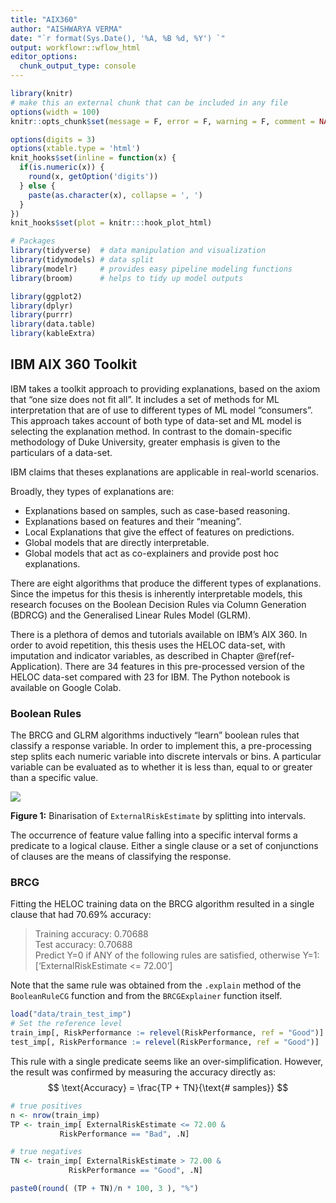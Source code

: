 ```yaml
---
title: "AIX360"
author: "AISHWARYA VERMA"
date: "`r format(Sys.Date(), '%A, %B %d, %Y') `"
output: workflowr::wflow_html
editor_options:
  chunk_output_type: console
---
```


```r
library(knitr)
# make this an external chunk that can be included in any file
options(width = 100)
knitr::opts_chunk$set(message = F, error = F, warning = F, comment = NA, fig.align = 'center', dpi = 100, tidy = F, cache.path = '.cache/')

options(digits = 3)
options(xtable.type = 'html')
knit_hooks$set(inline = function(x) {
  if(is.numeric(x)) {
    round(x, getOption('digits'))
  } else {
    paste(as.character(x), collapse = ', ')
  }
})
knit_hooks$set(plot = knitr:::hook_plot_html)
```


```r
# Packages
library(tidyverse)  # data manipulation and visualization
library(tidymodels) # data split
library(modelr)     # provides easy pipeline modeling functions
library(broom)      # helps to tidy up model outputs

library(ggplot2)
library(dplyr)
library(purrr)
library(data.table)
library(kableExtra)
```

## IBM AIX 360 Toolkit

IBM takes a toolkit approach to providing explanations, based on the axiom that "one size does not fit all". It includes a set of methods for ML interpretation that are of use to different types of ML model "consumers". This approach takes account of both type of data-set and ML model is selecting the explanation method. In contrast to the domain-specific methodology of Duke University, greater emphasis is given to the particulars of a data-set.

IBM claims that theses explanations are applicable in real-world scenarios.

Broadly, they types of explanations are:

-   Explanations based on samples, such as case-based reasoning.
-   Explanations based on features and their "meaning".
-   Local Explanations that give the effect of features on predictions.
-   Global models that are directly interpretable.
-   Global models that act as co-explainers and provide post hoc explanations.

There are eight algorithms that produce the different types of explanations. Since the impetus for this thesis is inherently interpretable models, this research focuses on the Boolean Decision Rules via Column Generation (BDRCG) and the Generalised Linear Rules Model (GLRM).

There is a plethora of demos and tutorials available on IBM's AIX 360. In order to avoid repetition, this thesis uses the HELOC data-set, with imputation and indicator variables, as described in Chapter @ref(ref-Application). There are 34 features in this pre-processed version of the HELOC data-set compared with 23 for IBM. The Python notebook is available on Google Colab.

### Boolean Rules

The BRCG and GLRM algorithms inductively "learn" boolean rules that classify a response variable. In order to implement this, a pre-processing step splits each numeric variable into discrete intervals or bins. A particular variable can be evaluated as to whether it is less than, equal to or greater than a specific value.

![](./images/binarisation.png)

**Figure 1:** Binarisation of `ExternalRiskEstimate` by splitting into intervals. 

The occurrence of feature value falling into a specific interval forms a predicate to a logical clause.  Either a single clause or a set of conjunctions of clauses are the means of classifying the response.  

### BRCG

Fitting the HELOC training data on the BRCG algorithm resulted in a single clause that had 70.69% accuracy:

> Training accuracy: 0.70688  
> Test accuracy: 0.70688  
> Predict Y=0 if ANY of the following rules are satisfied, otherwise Y=1:  
> ['ExternalRiskEstimate <= 72.00']

Note that the same rule was obtained from the `.explain` method of the `BooleanRuleCG` function and from the `BRCGExplainer` function itself.

```r
load("data/train_test_imp")
# Set the reference level
train_imp[, RiskPerformance := relevel(RiskPerformance, ref = "Good")]
test_imp[, RiskPerformance := relevel(RiskPerformance, ref = "Good")]
```

This rule with a single predicate seems like an over-simplification.  However, the result was confirmed by measuring the accuracy directly as:  
$$
\text{Accuracy} = \frac{TP + TN}{\text{# samples}}
$$
```r
# true positives
n <- nrow(train_imp)
TP <- train_imp[ ExternalRiskEstimate <= 72.00 &
           RiskPerformance == "Bad", .N]

# true negatives
TN <- train_imp[ ExternalRiskEstimate > 72.00 &
             RiskPerformance == "Good", .N]

paste0(round( (TP + TN)/n * 100, 3 ), "%")
```




